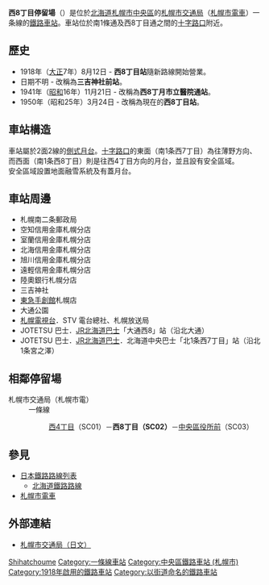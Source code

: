 {{日本車站資訊
|公司色 = green
|文字色 = 
|站名 = 西8丁目停留場
|圖片 = Sapporo_Street_Car_Nishi_Hatchome_Station.jpg
|pxl = 240px
|圖片說明 = 西8丁目停留場（攝於2009年8月）
|日文原名 = 西8丁目
|平假名 = にしはっちょうめ	
|羅馬拼音 = Nishi Hatchōme
|副站名 = 
|前一站 = SC01 [[西4丁目停留場|西4丁目]]
|前一站距離 = 0.44
|後一站距離 = 0.41
|後一站 = [[中央區役所前停留場|中央區役所前]] SC03
|電報略號 = 
|車站編號 = {{車站編號c|red|SC02}}
|停站路線數 = 1
|所屬公司 = [[札幌市交通局|札幌市交通局]]
|所屬路線 = 一条線
|距離 = 0.50
|起點站 = [[西4丁目停留場|西4丁目]]
|所在地 = [[北海道|北海道]][[札幌市|札幌市]][[中央區_(札幌市)|中央區]]南1條西8丁目
|車站構造 = 地面車站
|月台配置 = 2面2線
|啟用年月日 = 1918年8月12日
|廢站年月日 = 
|乘客人數 = 
|上下車人次 = 
|統計年度 = 
|轉車 = 
|備註 = 
|全寬備註 = 
}}

'''西8丁目停留場'''（{{jpn|j=西8丁目停留場|hg=にしはっちょうめていりゅうじょう|rm=Nishi-Hatchōme teiryūjō|f=y}}）是位於[[北海道|北海道]][[札幌市|札幌市]][[中央區_(札幌市)|中央區]]的[[札幌市交通局|札幌市交通局]]（[[札幌市電車|札幌市電車]]）一条線的[[鐵路車站|鐵路車站]]。車站位於南1條通及西8丁目通之間的[[十字路口|十字路口]]附近。

== 歷史 ==
* 1918年（[[大正|大正]]7年）8月12日 - '''西8丁目站'''隨新路線開始營業。
* 日期不明 - 改稱為'''三吉神社前站'''。
* 1941年（[[昭和|昭和]]16年）11月21日 - 改稱為'''西8丁月市立醫院通站'''。
* 1950年（昭和25年）3月24日 - 改稱為現在的'''西8丁目站'''。

== 車站構造 ==
車站屬於2面2線的[[側式月台|側式月台]]。[[十字路口|十字路口]]的東面（南1条西7丁目）為往薄野方向、而西面（南1条西8丁目）則是往西4丁目方向的月台，並且設有安全區域。<br/>
安全區域設置地面融雪系統及有蓋月台。

== 車站周邊 ==
* 札幌南二条郵政局
* 空知信用金庫札幌分店
* 室蘭信用金庫札幌分店
* 北海信用金庫札幌分店
* 旭川信用金庫札幌分店
* 遠輕信用金庫札幌分店
* 陸奧銀行札幌分店
* 三吉神社
* [[東急手創館|東急手創館]]札幌店
* 大通公園
* [[札幌電視台|札幌電視台]]．STV 電台總社、札幌放送局
* JOTETSU 巴士．[[JR北海道巴士|JR北海道巴士]]「大通西8」站（沿北大通）
* JOTETSU 巴士．[[JR北海道巴士|JR北海道巴士]]．北海道中央巴士「北1条西7丁目」站（沿北1条宮之澤）

== 相鄰停留場 ==
; 札幌市交通局（札幌市電） 
: 一條線
:: [[西4丁目停留場|西4丁目]]（SC01）－'''西8丁目（SC02）'''－[[中央區役所前停留場|中央區役所前]]（SC03）

== 參見 ==
* [[日本鐵路路線列表|日本鐵路路線列表]]
** [[北海道鐵路路線|北海道鐵路路線]]
* [[札幌市電車|札幌市電車]]

== 外部連結 ==
* [https://web.archive.org/web/20100330140900/http://www.city.sapporo.jp/st/shiden-timetable/shiden-route-map.html 札幌市交通局（日文）]

{{札幌市電}}


{{DEFAULTSORT:Nishi-hatchome}}
[[Category:日本鐵路車站_Ni|Shihatchoume]]
[[Category:一條線車站|Category:一條線車站]]
[[Category:中央區鐵路車站_(札幌市)|Category:中央區鐵路車站 (札幌市)]]
[[Category:1918年啟用的鐵路車站|Category:1918年啟用的鐵路車站]]
[[Category:以街道命名的鐵路車站|Category:以街道命名的鐵路車站]]
